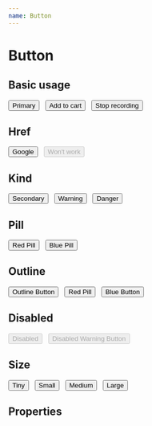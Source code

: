 ```yaml
---
name: Button
---
```



# Button

## Basic usage

<Playground>
  <Button>Primary</Button>
  &nbsp;
  <Button>
    <Icon name='add_shopping_cart' /> Add to cart
  </Button>
  &nbsp;
  <Button outline kind='danger'>
    <Icon name='stop' /> Stop recording
  </Button>
</Playground>

## Href

<Playground>
  <Button href='https://google.com/'>Google</Button>
  &nbsp;
  <Button href='https://google.com/' outline disabled={true}>Won't work</Button>
</Playground>

## Kind

<Playground>
  <Button kind="secondary">Secondary</Button>
  &nbsp;
  <Button kind="warning">Warning</Button>
  &nbsp;
  <Button kind="danger">Danger</Button>
</Playground>

## Pill

<Playground>
  <Button pill kind="danger">Red Pill</Button>
  &nbsp;
  <Button pill kind="primary">Blue Pill</Button>
</Playground>

## Outline

<Playground>
  <Button outline kind='secondary'>Outline Button</Button>
  &nbsp;
  <Button pill outline kind="danger">Red Pill</Button>
  &nbsp;
  <Button outline>Blue Button</Button>
</Playground>

## Disabled

<Playground>
  <Button disabled>Disabled</Button>
  &nbsp;
  <Button pill outline kind="warning" disabled>Disabled Warning Button</Button>
</Playground>

## Size

<Playground>
  <Button size='tiny'>Tiny</Button>
  &nbsp;
  <Button size='small'>Small</Button>
  &nbsp;
  <Button size='medium'>Medium</Button>
  &nbsp;
  <Button size='large'>Large</Button>
</Playground>

## Properties

<PropsTable of={Button}></PropsTable>
